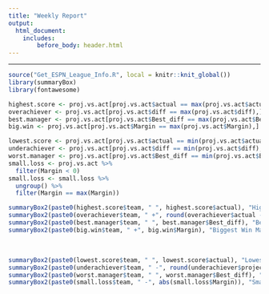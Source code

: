 ---
title: "Weekly Report"
output:
  html_document:
    includes: 
        before_body: header.html
---
<style type="text/css">
.main-container {
  max-width: 1800px;
  margin-left: auto;
  margin-right: auto;
}
</style>

***

```{r setup, include=FALSE}
source("Get_ESPN_League_Info.R", local = knitr::knit_global())
library(summaryBox)
library(fontawesome)

highest.score <- proj.vs.act[proj.vs.act$actual == max(proj.vs.act$actual),]
overachiever <- proj.vs.act[proj.vs.act$diff == max(proj.vs.act$diff),]
best.manager <- proj.vs.act[proj.vs.act$Best_diff == max(proj.vs.act$Best_diff),]
big.win <- proj.vs.act[proj.vs.act$Margin == max(proj.vs.act$Margin),]

lowest.score <- proj.vs.act[proj.vs.act$actual == min(proj.vs.act$actual),]
underachiever <- proj.vs.act[proj.vs.act$diff == min(proj.vs.act$diff),]
worst.manager <- proj.vs.act[proj.vs.act$Best_diff == min(proj.vs.act$Best_diff),]
small.loss <- proj.vs.act %>% 
  filter(Margin < 0) 
small.loss <- small.loss %>%
  ungroup() %>% 
  filter(Margin == max(Margin))
```


```{r box1, echo=FALSE}
summaryBox2(paste0(highest.score$team, " ", highest.score$actual), "Highest Score", width = 3, icon = "fas fa-arrow-circle-up", style = "dark")
summaryBox2(paste0(overachiever$team, " +", round(overachiever$actual - overachiever$projected, digits = 2)), "Overachiever", width = 3, icon = "fas fa-angle-double-up", style = "dark")
summaryBox2(paste0(best.manager$team, " ", best.manager$Best_diff), "Best Manager", width = 3, icon = "fas fa-brain", style = "dark")
summaryBox2(paste0(big.win$team, " +", big.win$Margin), "Biggest Win Margin", width = 3, icon = "fas fa-arrows-alt-h", style = "dark")
```

$~$

```{r box2, echo=FALSE}
summaryBox2(paste0(lowest.score$team, " ", lowest.score$actual), "Lowest Score", width = 3, icon = "fas fa-arrow-circle-down", style = "danger")
summaryBox2(paste0(underachiever$team, " -", round(underachiever$projected - underachiever$actual, digits = 2)), "Underachiever", width = 3, icon = "fas fa-angle-double-down", style = "danger")
summaryBox2(paste0(worst.manager$team, " ", worst.manager$Best_diff), "Worst Manager", width = 3, icon = "fas fa-blind", style = "danger")
summaryBox2(paste0(small.loss$team, " -", abs(small.loss$Margin)), "Smallest Loss Margin", width = 3, icon = "fas fa-sad-cry", style = "danger")
```